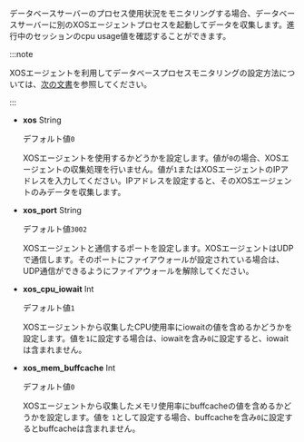 データベースサーバーのプロセス使用状況をモニタリングする場合、データベースサーバーに別のXOSエージェントプロセスを起動してデータを収集します。進行中のセッションのcpu usage値を確認することができます。

:::note

XOSエージェントを利用してデータベースプロセスモニタリングの設定方法については、[次の文書](agent-manage#xos)を参照してください。

:::

-   **xos** <span class='type'>String</span>

    デフォルト値`0`

    XOSエージェントを使用するかどうかを設定します。値が`0`の場合、XOSエージェントの収集処理を行いません。値が`1`またはXOSエージェントのIPアドレスを入力してください。IPアドレスを設定すると、そのXOSエージェントのみデータを収集します。

-   **xos_port** <span class='type'>String</span>

    デフォルト値`3002`

    XOSエージェントと通信するポートを設定します。XOSエージェントはUDPで通信します。そのポートにファイアウォールが設定されている場合は、UDP通信ができるようにファイアウォールを解除してください。

-   **xos_cpu_iowait** <span class='type'>Int</span>

    デフォルト値`1`

    XOSエージェントから収集したCPU使用率にiowaitの値を含めるかどうかを設定します。値を`1`に設定する場合は、iowaitを含み`0`に設定すると、iowaitは含まれません。

-   **xos_mem_buffcache** <span class='type'>Int</span>

    デフォルト値`0`

    XOSエージェントから収集したメモリ使用率にbuffcacheの値を含めるかどうかを設定します。値を `1`として設定する場合、buffcacheを含み`0`に設定するとbuffcacheは含まれません。
